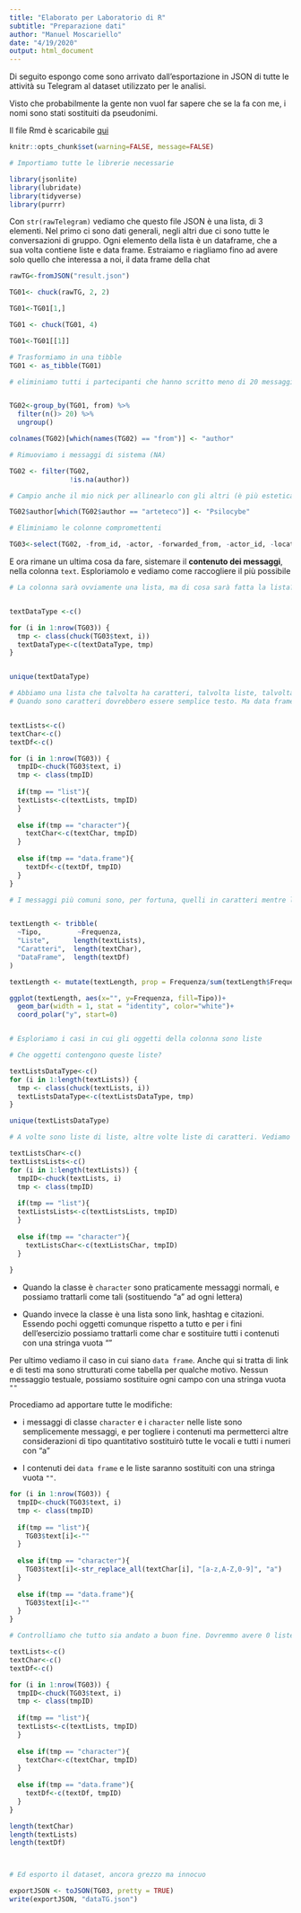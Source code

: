 ```yaml
---
title: "Elaborato per Laboratorio di R"
subtitle: "Preparazione dati"
author: "Manuel Moscariello"
date: "4/19/2020"
output: html_document
---
```


Di seguito espongo come sono arrivato dall'esportazione in JSON di tutte le attività su Telegram al dataset utilizzato per le analisi.

Visto che probabilmente la gente non vuol far sapere che se la fa con me, i nomi sono stati sostituiti da pseudonimi.

Il file Rmd è scaricabile [qui](preparazione.Rmd)


```r
knitr::opts_chunk$set(warning=FALSE, message=FALSE)
```

```r
# Importiamo tutte le librerie necessarie

library(jsonlite)
library(lubridate)
library(tidyverse)
library(purrr)
```

Con `str(rawTelegram)` vediamo che questo file JSON è una lista, di 3 elementi. Nel primo ci sono dati generali, negli altri due ci sono tutte le conversazioni di gruppo. Ogni elemento della lista è un dataframe, che a sua volta contiene liste e data frame.
Estraiamo e riagliamo fino ad avere solo quello che interessa a noi, il data frame della chat

```r
rawTG<-fromJSON("result.json")

TG01<- chuck(rawTG, 2, 2)

TG01<-TG01[1,] 

TG01 <- chuck(TG01, 4)

TG01<-TG01[[1]]

# Trasformiamo in una tibble
TG01 <- as_tibble(TG01)

# eliminiamo tutti i partecipanti che hanno scritto meno di 20 messaggi(sono solo 2)


TG02<-group_by(TG01, from) %>% 
  filter(n()> 20) %>%
  ungroup()

colnames(TG02)[which(names(TG02) == "from")] <- "author"

# Rimuoviamo i messaggi di sistema (NA)

TG02 <- filter(TG02,
               !is.na(author))

# Campio anche il mio nick per allinearlo con gli altri (è più estetica che altro)

TG02$author[which(TG02$author == "arteteco")] <- "Psilocybe"

# Eliminiamo le colonne compromettenti

TG03<-select(TG02, -from_id, -actor, -forwarded_from, -actor_id, -location_information)
```


E ora rimane un ultima cosa da fare, sistemare il **contenuto dei messaggi**, nella colonna `text`. Esploriamolo e vediamo come raccogliere il più possibile

```r
# La colonna sarà ovviamente una lista, ma di cosa sarà fatta la lista? Sarà omogenea per data type? 


textDataType <-c()

for (i in 1:nrow(TG03)) {
  tmp <- class(chuck(TG03$text, i))
  textDataType<-c(textDataType, tmp)
}


unique(textDataType)

# Abbiamo una lista che talvolta ha caratteri, talvolta liste, talvolta data frame. 
# Quando sono caratteri dovrebbero essere semplice testo. Ma data frame e liste per cosa sono?


textLists<-c()
textChar<-c()
textDf<-c()

for (i in 1:nrow(TG03)) {
  tmpID<-chuck(TG03$text, i)
  tmp <- class(tmpID)
  
  if(tmp == "list"){
  textLists<-c(textLists, tmpID)
  }
  
  else if(tmp == "character"){
    textChar<-c(textChar, tmpID)
  }
  
  else if(tmp == "data.frame"){
    textDf<-c(textDf, tmpID)
  }
}

# I messaggi più comuni sono, per fortuna, quelli in caratteri mentre le liste e i data frame hanno un'importanza più marginale


textLength <- tribble(
  ~Tipo,         ~Frequenza, 
  "Liste",      length(textLists),
  "Caratteri",  length(textChar),
  "DataFrame",  length(textDf)
)

textLength <- mutate(textLength, prop = Frequenza/sum(textLength$Frequenza))

ggplot(textLength, aes(x="", y=Frequenza, fill=Tipo))+
  geom_bar(width = 1, stat = "identity", color="white")+
  coord_polar("y", start=0)


# Esploriamo i casi in cui gli oggetti della colonna sono liste

# Che oggetti contengono queste liste?

textListsDataType<-c()
for (i in 1:length(textLists)) {
  tmp <- class(chuck(textLists, i))
  textListsDataType<-c(textListsDataType, tmp)
}

unique(textListsDataType)

# A volte sono liste di liste, altre volte liste di caratteri. Vediamo come sono fatti entrambi ricilando il codice di sopra

textListsChar<-c()
textListsLists<-c()
for (i in 1:length(textLists)) {
  tmpID<-chuck(textLists, i)
  tmp <- class(tmpID)
  
  if(tmp == "list"){
  textListsLists<-c(textListsLists, tmpID)
  }
  
  else if(tmp == "character"){
    textListsChar<-c(textListsChar, tmpID)
  }
  
}

```
* Quando la classe è `character` sono praticamente messaggi normali, e possiamo trattarli come tali (sostituendo "a" ad ogni lettera)

* Quando invece la classe è una lista sono link, hashtag e citazioni. Essendo pochi oggetti comunque rispetto a tutto e per i fini dell'esercizio possiamo trattarli come char e sostituire tutti i contenuti con una stringa vuota ""

Per ultimo vediamo il caso in cui siano `data frame`. Anche qui si tratta di link e di testi ma sono strutturati come tabella per qualche motivo. Nessun messaggio testuale, possiamo sostituire ogni campo con una stringa vuota `""`

Procediamo ad apportare tutte le modifiche:

* i messaggi di classe `character` e i `character` nelle liste sono semplicemente messaggi, e per togliere i contenuti ma permetterci altre considerazioni di tipo quantitativo sostituirò tutte le vocali e tutti i numeri con "a"

* I contenuti dei `data frame` e le liste saranno sostituiti con una stringa vuota `""`.



```r
for (i in 1:nrow(TG03)) {
  tmpID<-chuck(TG03$text, i)
  tmp <- class(tmpID)
  
  if(tmp == "list"){
    TG03$text[i]<-""
  }
  
  else if(tmp == "character"){
    TG03$text[i]<-str_replace_all(textChar[i], "[a-z,A-Z,0-9]", "a")
  }
  
  else if(tmp == "data.frame"){
    TG03$text[i]<-""
  }
}

# Controlliamo che tutto sia andato a buon fine. Dovremmo avere 0 liste e 0 data frame.

textLists<-c()
textChar<-c()
textDf<-c()

for (i in 1:nrow(TG03)) {
  tmpID<-chuck(TG03$text, i)
  tmp <- class(tmpID)
  
  if(tmp == "list"){
  textLists<-c(textLists, tmpID)
  }
  
  else if(tmp == "character"){
    textChar<-c(textChar, tmpID)
  }
  
  else if(tmp == "data.frame"){
    textDf<-c(textDf, tmpID)
  }
}

length(textChar)
length(textLists)
length(textDf)



# Ed esporto il dataset, ancora grezzo ma innocuo

exportJSON <- toJSON(TG03, pretty = TRUE)
write(exportJSON, "dataTG.json")
```
